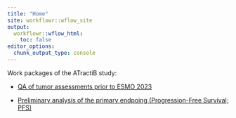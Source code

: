 ```yaml
---
title: "Home"
site: workflowr::wflow_site
output:
  workflowr::wflow_html:
    toc: false
editor_options:
  chunk_output_type: console
---
```


Work packages of the ATractiB study:

* [QA of tumor assessments prior to ESMO 2023](WP1_QA_tumor-assessments_2023-04-18.html)

* [Preliminary analysis of the primary endpoing (Progression-Free Survival; PFS)](WP2_primary-endpoint_2023-03-29.html)
